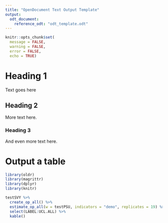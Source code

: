```yaml
---
title: "OpenDocument Text Output Template"
output: 
  odt_document:
    reference_odt: "odt_template.odt"
---
```


```r
knitr::opts_chunk$set(
  message = FALSE,
  warning = FALSE,
  error = FALSE,
  echo = TRUE)
```

# Heading 1

Text goes here

## Heading 2

More text here.

### Heading 3

And even more text here.

# Output a table

```r
library(oldr)
library(magrittr)
library(dplyr)
library(knitr)

testSVY %>%
  create_op_all() %>%
  estimate_op_all(w = testPSU, indicators = "demo", replicates = 19) %>%
  select(LABEL:UCL.ALL) %>%
  kable()
```
